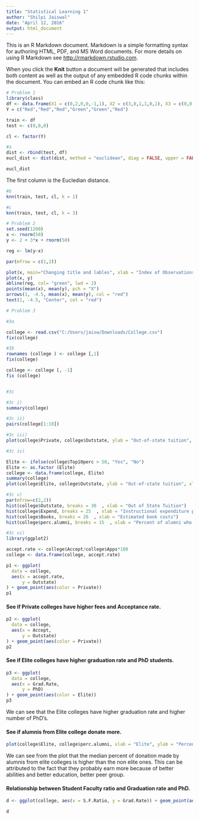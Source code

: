 ```yaml
---
title: "Statistical Learning 1"
author: "Shilpi Jaiswal"
date: "April 12, 2016"
output: html_document
---
```


This is an R Markdown document. Markdown is a simple formatting syntax for authoring HTML, PDF, and MS Word documents. For more details on using R Markdown see <http://rmarkdown.rstudio.com>.

When you click the **Knit** button a document will be generated that includes both content as well as the output of any embedded R code chunks within the document. You can embed an R code chunk like this:

```r
# Problem 1
library(class)
df <- data.frame(X1 = c(0,2,0,0,-1,1), X2 = c(3,0,1,1,0,1), X3 = c(0,0,3,2,1,1))
Y = c("Red","Red","Red","Green","Green","Red")

train <- df
test <- c(0,0,0)

cl <- factor(Y)

```


```r
#a 
dist <- rbind(test, df)
eucl_dist <- dist(dist, method = "euclidean", diag = FALSE, upper = FALSE, p = 2)

eucl_dist
```
The first column is the Eucledian distance.

```r

#b
knn(train, test, cl, k = 1)

```

```r

#c
knn(train, test, cl, k = 3)
```


```r

# Problem 2
set.seed(1200)
x <- rnorm(50)
y <- 2 + 3*x + rnorm(50)

reg <- lm(y~x)

par(mfrow = c(1,2))

plot(x, main="Changing title and lables", xlab = "Index of Observations", ylab = "Observations")
plot(x, y)
abline(reg, col= "green", lwd = 2)
points(mean(x), mean(y), pch = "X")
arrows(1, -4.5, mean(x), mean(y), col = "red")
text(1, -4.5, "Center", col = "red")
```

```r
# Problem 3

#3a

college <- read.csv("C:/Users/jaisw/Downloads/College.csv")
fix(college)

#3b
rownames (college ) <- college [,1]
fix(college)

college <- college [, -1]
fix (college)



```


```r
#3c

#3c i)
summary(college)

```


```r

#3c ii)
pairs(college[1:10]) 

```


```r

#3c iii)
plot(college$Private, college$Outstate, ylab = "Out-of-state tuition", xlab = "Private Colleges")


```

```r
#3c iv)

Elite <- ifelse(college$Top10perc > 50, "Yes", "No")
Elite <- as.factor (Elite)
college <- data.frame(college, Elite)
summary(college)
plot(college$Elite, college$Outstate, ylab = "Out-of-state tuition", xlab = "Elite Colleges")

```

```r

#3c v)
par(mfrow=c(2,2)) 
hist(college$Outstate, breaks = 30  , xlab = "Out of State Tuition")
hist(college$Expend, breaks = 25  , xlab = "Instructional expenditure per student")
hist(college$Books, breaks = 20  , xlab = "Estimated book costs")
hist(college$perc.alumni, breaks = 15  , xlab = "Percent of alumni who donate")


```

```r


#3c vi)
library(ggplot2)

accept.rate <- college$Accept/college$Apps*100
college <- data.frame(college, accept.rate)

p1 <- ggplot(
  data = college, 
  aes(x = accept.rate, 
      y = Outstate)
) + geom_point(aes(color = Private))
p1

```


#### See if Private colleges have higher fees and Acceptance rate.
```r

p2 <- ggplot(
  data = college, 
  aes(x = Accept, 
      y = Outstate)
) + geom_point(aes(color = Private))
p2

```

#### See if Elite colleges have higher graduation rate and PhD students.
```r

p3 <- ggplot(
  data = college, 
  aes(x = Grad.Rate, 
      y = PhD)
) + geom_point(aes(color = Elite))
p3

```
We can see that the Elite colleges have higher graduation rate and higher number of PhD's.


#### See if alumnis from Elite college donate more.
```r

plot(college$Elite, college$perc.alumni, xlab = "Elite", ylab = "Percent alumni donating")

```
We can see from the plot that the median percent of donation made by alumnis from elite colleges is higher than the non elite ones. This can be attributed to the fact that they probably earn more because of better abilities and better education, better peer group.


#### Relationship between Student Faculty ratio and Graduation rate and PhD.
```r

d <- ggplot(college, aes(x = S.F.Ratio, y = Grad.Rate)) + geom_point(aes(colour = factor(PhD) ))

d

```
